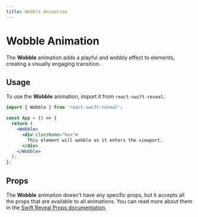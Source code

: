```yaml
---
title: Wobble Animation
---
```


# Wobble Animation

The **Wobble** animation adds a playful and wobbly effect to elements, creating a visually engaging transition.

## Usage

To use the **Wobble** animation, import it from `react-swift-reveal`:

```jsx
import { Wobble } from 'react-swift-reveal';

const App = () => {
  return (
    <Wobble>
      <div className="box">
        This element will wobble as it enters the viewport.
      </div>
    </Wobble>
  );
};
```

## Props

The **Wobble** animation doesn't have any specific props, but it accepts all the props that are available to all animations. You can read more about them in the [Swift Reveal Props documentation](/animations/props/).
